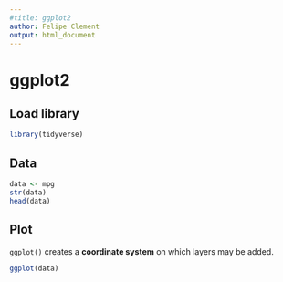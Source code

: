 ```yaml
---
#title: ggplot2
author: Felipe Clement
output: html_document
---
```


# ggplot2

## Load library

```r
library(tidyverse)
```

## Data

```r
data <- mpg
str(data)
head(data)
```

## Plot

`ggplot()` creates a **coordinate system** on which layers may be added.

```r
ggplot(data)
```